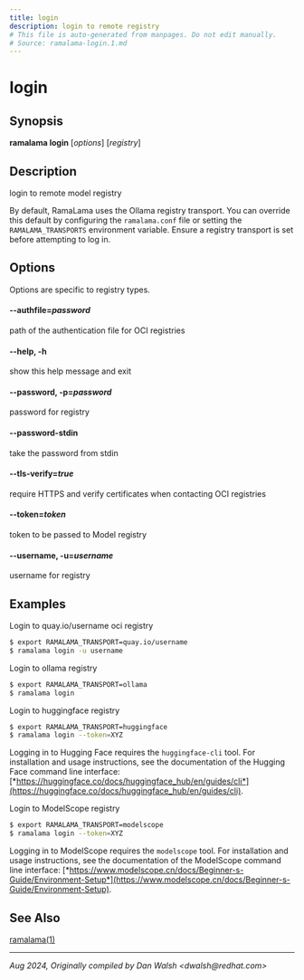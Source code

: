 ```yaml
---
title: login
description: login to remote registry
# This file is auto-generated from manpages. Do not edit manually.
# Source: ramalama-login.1.md
---
```


# login

## Synopsis
**ramalama login** [*options*] [*registry*]

## Description
login to remote model registry

By default, RamaLama uses the Ollama registry transport. You can override this default by configuring the `ramalama.conf` file or setting the `RAMALAMA_TRANSPORTS` environment variable. Ensure a registry transport is set before attempting to log in.

## Options
Options are specific to registry types.

#### **--authfile**=*password*
path of the authentication file for OCI registries

#### **--help**, **-h**
show this help message and exit

#### **--password**, **-p**=*password*
password for registry

#### **--password-stdin**
take the password from stdin

#### **--tls-verify**=*true*
require HTTPS and verify certificates when contacting OCI registries

#### **--token**=*token*
token to be passed to Model registry

#### **--username**, **-u**=*username*
username for registry

## Examples

Login to quay.io/username oci registry
```bash
$ export RAMALAMA_TRANSPORT=quay.io/username
$ ramalama login -u username
```

Login to ollama registry
```bash
$ export RAMALAMA_TRANSPORT=ollama
$ ramalama login
```

Login to huggingface registry
```bash
$ export RAMALAMA_TRANSPORT=huggingface
$ ramalama login --token=XYZ
```
Logging in to Hugging Face requires the `huggingface-cli` tool. For installation and usage instructions, see the documentation of the Hugging Face command line interface: [*https://huggingface.co/docs/huggingface_hub/en/guides/cli*](https://huggingface.co/docs/huggingface_hub/en/guides/cli).

Login to ModelScope registry
```bash
$ export RAMALAMA_TRANSPORT=modelscope
$ ramalama login --token=XYZ
```

Logging in to ModelScope requires the `modelscope` tool. For installation and usage instructions, see the documentation of the ModelScope command line interface: [*https://www.modelscope.cn/docs/Beginner-s-Guide/Environment-Setup*](https://www.modelscope.cn/docs/Beginner-s-Guide/Environment-Setup).

## See Also
[ramalama(1)](/docs/commands/ramalama/)

---

*Aug 2024, Originally compiled by Dan Walsh &lt;dwalsh&#64;redhat.com&gt;*